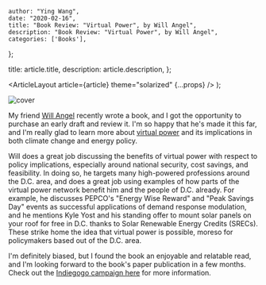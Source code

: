 
    author: "Ying Wang",
    date: "2020-02-16",
    title: "Book Review: "Virtual Power", by Will Angel",
    description: "Book Review: "Virtual Power", by Will Angel",
    categories: ['Books'],
};

  title: article.title,
  description: article.description,
};

  <ArticleLayout article={article} theme="solarized" {...props} />
);

![cover](/img/posts/2020/02/16/virtual_power_1.png)

My friend [Will Angel](https://twitter.com/DataDrivenAngel) recently wrote a
book, and I got the opportunity to purchase an early draft and review it. I'm so
happy that he's made it this far, and I'm really glad to learn more about
[virtual power](https://en.wikipedia.org/wiki/Virtual_power_plant) and its
implications in both climate change and energy policy.

Will does a great job discussing the benefits of virtual power with respect to
policy implications, especially around national security, cost savings, and
feasibility. In doing so, he targets many high-powered professions around the
D.C. area, and does a great job using examples of how parts of the virtual power
network benefit him and the people of D.C. already. For example, he discusses
PEPCO's "Energy Wise Reward" and "Peak Savings Day" events as successful
applications of demand response modulation, and he mentions Kyle Yost and his
standing offer to mount solar panels on your roof for free in D.C. thanks to
Solar Renewable Energy Credits (SRECs). These strike home the idea that virtual
power is possible, moreso for policymakers based out of the D.C. area.

I'm definitely biased, but I found the book an enjoyable and relatable read, and
I'm looking forward to the book's paper publication in a few months. Check out
the [Indiegogo campaign
here](https://www.indiegogo.com/projects/virtual-power-by-will-angel#/) for more
information.
